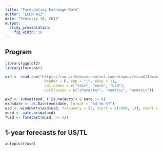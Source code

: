 ```yaml
---
title: "Forecasting Exchange Rate"
author: "ECON 413"
date: "February 16, 2017"
output: 
  slidy_presentation:
    fig_width: 10
---
```


## Program

```r

library(ggplot2)
library(forecast)

exd <- read.csv("https://raw.githubusercontent.com/etaymaz/econ413/master/Data/TR_exr.csv",
                  header = F, sep = ";", skip = 11, 
                  col.names = c("date", "euro", "usd"),
                  colClasses = c("character", "numeric", "numeric"))

exd <- subset(exd, (!is.na(euro)) & euro != 0)
exd$date <- as.Date(exd$date, format = "%d-%m-%Y")
usd <- window(ts(exd$usd, frequency = 52, start = c(1999, 1)), start = 2015)
musd <- auto.arima(usd)
fusd <- forecast(musd, h= 52)

```

## 1-year forecasts for US/TL

```r
autoplot(fusd)
```
